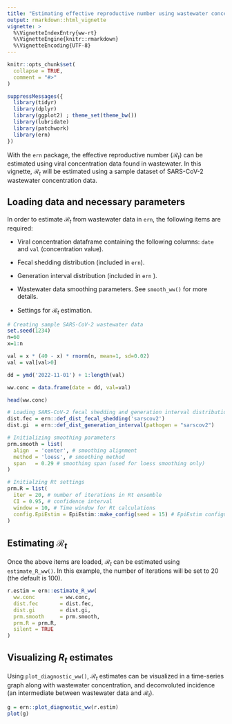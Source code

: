 ```yaml
---
title: "Estimating effective reproductive number using wastewater concentration data"
output: rmarkdown::html_vignette
vignette: >
  %\VignetteIndexEntry{ww-rt}
  %\VignetteEngine{knitr::rmarkdown}
  %\VignetteEncoding{UTF-8}
---
```


```r
knitr::opts_chunk$set(
  collapse = TRUE,
  comment = "#>"
)
```

```r
suppressMessages({
  library(tidyr)
  library(dplyr)
  library(ggplot2) ; theme_set(theme_bw())
  library(lubridate)
  library(patchwork)
  library(ern)
})
```

With the `ern` package, the effective reproductive number ($\mathcal{R}_t$) can be estimated using viral concentration data found in wastewater. In this vignette, $\mathcal{R}_t$ will be estimated using a sample dataset of SARS-CoV-2 wastewater concentration data.

## Loading data and necessary parameters

In order to estimate $\mathcal{R}_t$ from wastewater data in `ern`, the following items are required:

-   Viral concentration dataframe containing the following columns: `date` and `val` (concentration value).

-   Fecal shedding distribution (included in `ern`).

-   Generation interval distribution (included in `ern` ).

-   Wastewater data smoothing parameters. See `smooth_ww()` for more details.

-   Settings for $\mathcal{R}_t$ estimation.

```r
# Creating sample SARS-CoV-2 wastewater data
set.seed(1234)
n=60
x=1:n

val = x * (40 - x) * rnorm(n, mean=1, sd=0.02)
val = val[val>0]

dd = ymd('2022-11-01') + 1:length(val)

ww.conc = data.frame(date = dd, val=val)

head(ww.conc)
```

```r
# Loading SARS-CoV-2 fecal shedding and generation interval distributions from ern
dist.fec = ern::def_dist_fecal_shedding('sarscov2')
dist.gi  = ern::def_dist_generation_interval(pathogen = "sarscov2")
```

```r
# Initializing smoothing parameters
prm.smooth = list(
  align  = 'center', # smoothing alignment
  method = 'loess', # smoothing method
  span   = 0.29 # smoothing span (used for loess smoothing only)
)

# Initialzing Rt settings
prm.R = list(
  iter = 20, # number of iterations in Rt ensemble
  CI = 0.95, # confidence interval
  window = 10, # Time window for Rt calculations
  config.EpiEstim = EpiEstim::make_config(seed = 15) # EpiEstim configuration for Rt calculations
)
```

## Estimating $\mathcal{R}_t$

Once the above items are loaded, $\mathcal{R}_t$ can be estimated using `estimate_R_ww()`. In this example, the number of iterations will be set to 20 (the default is 100).

```r
r.estim = ern::estimate_R_ww(
  ww.conc        = ww.conc,
  dist.fec       = dist.fec,
  dist.gi        = dist.gi,
  prm.smooth     = prm.smooth,
  prm.R = prm.R,
  silent = TRUE
)
```

## Visualizing $R_t$ estimates

Using `plot_diagnostic_ww()`, $\mathcal{R}_t$ estimates can be visualized in a time-series graph along with wastewater concentration, and deconvoluted incidence (an intermediate between wastewater data and $\mathcal{R}_t$).

```r
g = ern::plot_diagnostic_ww(r.estim)
plot(g)
```
